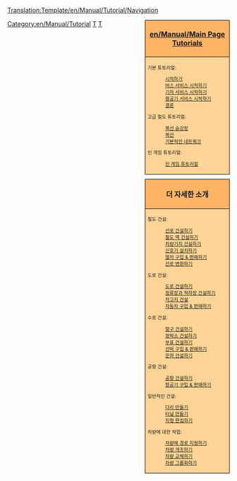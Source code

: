 <noinclude>[[Translation:Template/en/Manual/Tutorial/Navigation]]</noinclude><noinclude></noinclude>
<!--
NOTE:
Aqueducts should go under 'bridges' (with a link from building locks and canals), as aqueducts are in fact bridges but then for ships.

Possible future tutorials not already in list:
- [[Industrial Service]] / [[FIRS Walkthrough]]
- Multistations
--><div style="float:right; padding-left:12px; background:none;">
<div style="width:180px; border:1px solid #000000; background:#ffb466; padding:5px; -moz-border-radius-topleft:5px; -moz-border-radius-topright:5px; font-size: 12pt;">
<center><strong><font size="3">[[en/Manual/Main Page]] [[en/Manual/Tutorial/Main Page|Tutorials]]</font></strong></center>
</div>
<div style="width:180px;  border:1px solid black; border-top-width: 0px; background:#ffd496; padding:5px; font-size: 8pt;">

기본 튜토리얼:
:[[ko/Manual/Tutorial/Main Page|시작하기]]
:[[ko/Manual/Tutorial/버스|버스 서비스 시작하기]]
:[[ko/튜토리얼/기차|기차 서비스 시작하기]]
:[[ko/튜토리얼/항공기|항공기 서비스 시작하기]]
:[[ko/튜토리얼/결론|결론]]
고급 철도 튜토리얼:
:[[ko/튜토리얼/복선 승강장|복선 승강장]]
:[[ko/튜토리얼/복선|복선]]
:[[ko/튜토리얼/기본적인 네트워크|기본적인 네트워크]]
인 게임 튜토리얼:
:[[ko/인 게임 튜토리얼|인 게임 튜토리얼]]

</div>

<div style="width:180px; border:1px solid #000000; background:#ffb466; padding:5px; font-size: 12pt; margin-top: 10px;">
<center><strong><font size="3">더 자세한 소개</font></strong></center>
</div>
<div style="width:180px;  border:1px solid black; border-top-width: 0px; background:#ffd496; padding:5px; -moz-border-radius-bottomleft:5px; -moz-border-radius-bottomright:8px; font-size: 8pt;">
<span style="font-weight:bold;">

철도 건설:
:[[ko/선로 건설|선로 건설하기]]
:[[ko/철도 역 건설|철도 역 건설하기]]
:[[ko/차량기지 건설|차량기지 건설하기]]
:[[ko/신호기 설치|신호기 설치하기]]
:[[ko/열차 구입|열차 구입 &amp; 판매하기]]
:[[ko/선로 변환|선로 변환하기]]

도로 건설:
:[[ko/도로 건설|도로 건설하기]]
:[[ko/정류장과 적하장 건설|정류장과 적하장 건설하기]]
:[[ko/차고지 건설|차고지 건설]]
:[[ko/자동차 구입|자동차 구입 &amp; 판매하기]]

수로 건설:
:[[ko/항구 건설|항구 건설하기]]
:[[ko/정박소 건설|정박소 건설하기]]
:[[ko/부표 건설|부표 건설하기]]
:[[ko/선박 구입|선박 구입 &amp; 판매하기]]
:[[ko/운하 건설|운하 건설하기]]

공항 건설:
:[[ko/공항 건설|공항 건설하기]]
:[[ko/항공기 구입|항공기 구입 &amp; 판매하기]]

일반적인 건설:
:[[ko/다리 건설|다리 만들기]]
:[[ko/터널 건설|터널 만들기]]
:[[ko/지형 편집|지형 편집하기]]

차량에 대한 작업:
:[[ko/경로|차량에 경로 지정하기]]
:[[ko/개조|차량 개조하기]]
:[[ko/차량 교체|차량 교체하기]]
:[[ko/차량 그룹|차량 그룹화하기]]

</span>
</div>
</div><includeonly>[[Category:en/Manual/Tutorial]]</includeonly><noinclude>

[[Category:en/Templates|T]][[Category:en/Navigation|T]]
</noinclude>
